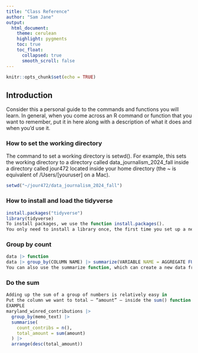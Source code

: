 ```yaml
---
title: "Class Reference"
author: "Sam Jane"
output:
  html_document:
    theme: cerulean
    highlight: pygments
    toc: true
    toc_float:
      collapsed: true
      smooth_scroll: false
---
```


```r
knitr::opts_chunk$set(echo = TRUE)
```

## Introduction

Consider this a personal guide to the commands and functions you will learn. In general, when you come across an R command or function that you want to remember, put it in here along with a description of what it does and when you'd use it.

### How to set the working directory

The command to set a working directory is setwd(). For example, this sets the working directory to a directory called data_journalism_2024_fall inside a directory called jour472 located inside your home directory (the ~ is equivalent of /Users/[youruser] on a Mac).

```r
setwd("~/jour472/data_journalism_2024_fall")
```

### How to install and load the tidyverse

```r
install.packages("tidyverse")
library(tidyverse)
To install packages, we use the function install.packages(). 
You only need to install a library once, the first time you set up a new computer to do data journalism work. You never need to install it again, unless you want to update to a newer version of the package.

```

### Group by count
```r
data |> function
data |> group_by(COLUMN NAME) |> summarize(VARIABLE NAME = AGGREGATE FUNCTION(COLUMN NAME))
You can also use the summarize function, which can create a new data frame

```

### Do the sum
```r
Adding up the sum of a group of numbers is relatively easy in 
Put the column we want to total – “amount” – inside the sum() function sum(amount)
EXAMPLE
maryland_winred_contributions |>
  group_by(memo_text) |>
  summarise(
    count_contribs = n(),
    total_amount = sum(amount)
  ) |>
  arrange(desc(total_amount))
```


